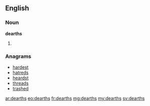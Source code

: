 ==English==

===Noun===
'''dearths'''

# {{plural of|dearth}}

===Anagrams===
* [[hardest#English|hardest]]
* [[hatreds#English|hatreds]]
* [[heardst#English|heardst]]
* [[threads#English|threads]]
* [[trashed#English|trashed]]

[[ar:dearths]]
[[eo:dearths]]
[[fr:dearths]]
[[mg:dearths]]
[[my:dearths]]
[[sv:dearths]]